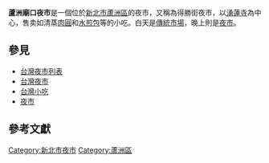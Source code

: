 {{unreferenced|time=2011-08-07T01:50:32+00:00}}
'''蘆洲廟口夜市'''是一個位於[[新北市|新北市]][[蘆洲區|蘆洲區]]的夜市，又稱為得勝街夜市，以[[蘆洲湧蓮寺|湧蓮寺]]為中心，售卖如清蒸[[肉圓|肉圓]]和[[水煎包|水煎包]]等的小吃。白天是[[傳統市場|傳統市場]]，晚上則是[[夜市|夜市]]。

==參見==
* [[台灣夜市列表|台灣夜市列表]]
* [[台灣夜市|台灣夜市]]
* [[台灣小吃|台灣小吃]]
* [[夜市|夜市]]

==參考文獻==
{{Reflist}}{{新北市商圈}}
[[Category:新北市夜市|Category:新北市夜市]]
[[Category:蘆洲區|Category:蘆洲區]]